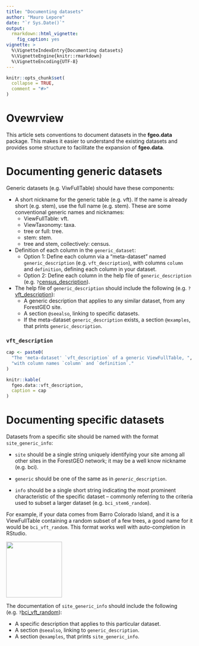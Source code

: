 ```yaml
---
title: "Documenting datasets"
author: "Mauro Lepore"
date: "`r Sys.Date()`"
output:
  rmarkdown::html_vignette:
    fig_caption: yes
vignette: >
  %\VignetteIndexEntry{Documenting datasets}
  %\VignetteEngine{knitr::rmarkdown}
  %\VignetteEncoding{UTF-8}
---
```


```r
knitr::opts_chunk$set(
  collapse = TRUE,
  comment = "#>"
)
```

# Ovewrview

This article sets conventions to document datasets in the __fgeo.data__ package. This makes it easier to understand the existing datasets and provides some structure to facilitate the expansion of __fgeo.data__.

# Documenting generic datasets

Generic datasets (e.g. ViwFullTable) should have these components:

* A short nickname for the generic table (e.g. vft). If the name is already short (e.g. stem), use the full name (e.g. stem). These are some conventional generic names and nicknames:
    * ViewFullTable: vft.
    * ViewTaxonomy: taxa.
    * tree or full: tree.
    * stem: stem.
    * tree and stem, collectively: census.

* Definition of each column in the `generic_dataset`:
    * Option 1: Define each column via a "meta-dataset" named `generic_description` (e.g. `vft_description`), with columns `column` and `definition`, defining each column in your dataset. 
    * Option 2: Define each column in the help file of `generic_description` (e.g. `?`[census_description](https://forestgeo.github.io/fgeo.data/reference/census_description.html)).

* The help file of `generic_description` should include the following (e.g. `?`[vft_description](https://forestgeo.github.io/fgeo.data/reference/vft_description.html)):
    * A generic description that applies to any similar dataset, from any ForestGEO site.
    * A section `@seealso`, linking to specific datasets.
    * If the meta-dataset `generic_description` exists, a section `@examples`, that prints `generic_description`.

### `vft_description`

```r
cap <- paste0(
  "The 'meta-dataset' `vft_description` of a generic ViewFullTable, ",
  "with column names `column` and `definition`."
)

knitr::kable(
  fgeo.data::vft_description, 
  caption = cap
)
```

# Documenting specific datasets

Datasets from a specific site should be named with the format `site_generic_info`:

* `site` should be a single string uniquely identifying your site among all other sites in the ForestGEO network; it may be a well know nickname (e.g. bci). 
* `generic` should be one of the same as in _`generic`_`_description`. 

* `info` should be a single short string indicating the most prominent characteristic of the specific dataset -- commonly referring to the criteria used to subset a larger dataset (e.g. `bci_stem6_random`).

For example, if your data comes from Barro Colorado Island, and it is a ViewFullTable containing a random subset of a few trees, a good name for it would be `bci_vft_random`. This format works well with auto-completion in RStudio.

<img src="https://i.imgur.com/nFiBnrn.png" align="center" height=150 />

The documentation of `site_generic_info` should include the following (e.g. `?`[bci_vft_random](https://forestgeo.github.io/fgeo.data/reference/vft_bci.html)):

* A specific description that applies to this particular dataset.
* A section `@seealso`, linking to `generic_description`.
* A section `@examples`, that prints `site_generic_info`.
